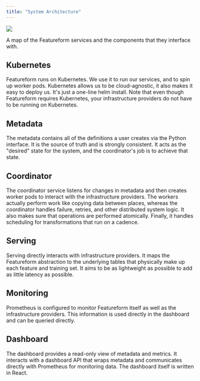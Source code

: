 ```yaml
---
title: "System Architecture"
---
```


![](/images)

A map of the Featureform services and the components that they interface with.

## Kubernetes

Featureform runs on Kubernetes. We use it to run our services, and to spin up worker pods. Kubernetes allows us to be cloud-agnostic, it also makes it easy to deploy us. It's just a one-line helm install. Note that even though Featureform requires Kubernetes, your infrastructure providers do not have to be running on Kubernetes.

## Metadata

The metadata contains all of the definitions a user creates via the Python interface. It is the source of truth and is strongly consistent. It acts as the "desired" state for the system, and the coordinator's job is to achieve that state.

## Coordinator

The coordinator service listens for changes in metadata and then creates worker pods to interact with the infrastructure providers. The workers actually perform work like copying data between places, whereas the coordinator handles failure, retries, and other distributed system logic. It also makes sure that operations are performed atomically. Finally, it handles scheduling for transformations that run on a cadence.

## Serving

Serving directly interacts with infrastructure providers. It maps the Featureform abstraction to the underlying tables that physically make up each feature and training set. It aims to be as lightweight as possible to add as little latency as possible.

## Monitoring

Prometheus is configured to monitor Featureform itself as well as the infrastructure providers. This information is used directly in the dashboard and can be queried directly.

## Dashboard

The dashboard provides a read-only view of metadata and metrics. It interacts with a dashboard API that wraps metadata and communicates directly with Prometheus for monitoring data. The dashboard itself is written in React.
